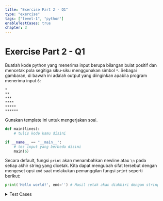 ```yaml
---
title: "Exercise Part 2 - Q1"
type: "exercise"
tags: ["level-1", "python"]
enableTestCases: true
chapter: 3
---
```



# Exercise Part 2 - Q1

Buatlah kode python yang menerima input berupa bilangan bulat positif dan mencetak pola segitiga siku-siku menggunakan simbol `*`. Sebagai gambaran, di bawah ini adalah output yang diinginkan apabila program menerima input `6`:

```
*
**
***
****
*****
******
```

Gunakan template ini untuk mengerjakan soal.

```python
def main(lines):
    # tulis kode kamu disini

if __name__ == "__main__":
    # tes input yang berbeda disini
    main(6)
```

<Alert variant="tip">

Secara default, fungsi `print` akan menambahkan newline atau `\n` pada setiap akhir string yang dicetak. Kita dapat mengubah sifat tersebut dengan mengeset opsi `end` saat melakukan pemanggilan fungsi `print` seperti berikut:

```python
print('Hello world!', end='') # Hasil cetak akan diakhiri dengan string kosong
```

</Alert>

<details>
<summary>Test Cases</summary>

```
input:
6

output:
*
**
***
****
*****
******
```

```
input:
1

output:
*
```

</details>
